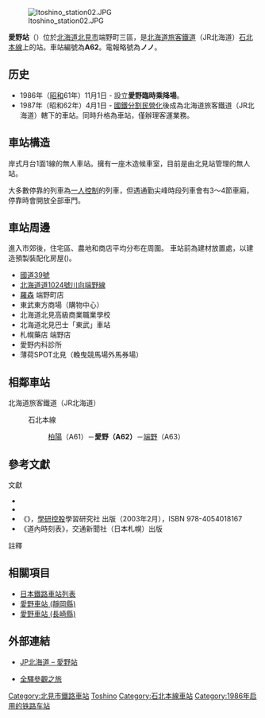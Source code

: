 {{noteTA
|T=zh-tw:愛野車站 (北海道);zh-hk:愛野站 (北海道);zh-cn:愛野站 (北海道);
|1=zh-tw:愛野車站 (北海道);zh-hk:愛野站 (北海道);zh-cn:愛野站 (北海道);}}
{{日本車站資訊
|公司色 = #2cb431
|文字色 = 
|站名 = 愛野站
|圖片 = Itoshino_station01.JPG
|pxl = 
|圖片說明 = 愛野站（攝於2009年6月）
|日文原名 = 愛し野
|平假名 = いとしの
|羅馬拼音 =  Itoshino
|副站名 = 
|所屬公司 = [[File:JR_logo_(hokkaido).svg|23px]][[北海道旅客鐵道|北海道旅客鐵道]]（JR北海道）
|所屬路線 = {{color|#f7931d|■}}[[石北本線|石北本線]]
|前一站 = A61 [[柏陽站|柏陽]]
|前一站距離 = 2.2
|後一站距離 = 1.4
|後一站 =  [[端野站|端野]] A63
|距離 = 185.9
|起點站 = [[新旭川站|新旭川]]
|電報略號 = ノノ
|車站編號 = {{車站編號c|orange|A62}}
|停站路線數 = 
|所在地 = [[北海道|北海道]][[北見市|北見市]]端野町三區
|車站構造 = 地面站
|月台配置 = 1面1線
|啟用年月日 = 1986年（[[昭和|昭和]]61年）11月1日
|廢站年月日 = 
|乘客人數 = 703
|上下車人次 = 
|統計年度 = 
|轉車 = 
|備註 = 無人車站
|全寬備註 = 
}}

[[Image:Itoshino_station02.JPG|thumb]]

'''愛野站'''（{{jpn|j=愛し野駅|hg=いとしのえき|rm=Itoshino eki|f=y}}）位於[[北海道|北海道]][[北見市|北見市]]端野町三區，是[[北海道旅客鐵道|北海道旅客鐵道]]（JR北海道）[[石北本線|石北本線]]上的站。車站編號為'''A62'''。電報略號為'''ノノ'''。

== 历史 ==
* 1986年（[[昭和|昭和]]61年）11月1日 - 設立'''愛野臨時乘降場'''。
* 1987年（昭和62年）4月1日 - [[國鐵分割民營化|國鐵分割民營化]]後成為北海道旅客鐵道（JR北海道）轄下的車站。同時升格為車站，僅辦理客運業務。

== 車站構造 ==
岸式月台1面1線的無人車站。擁有一座木造候車室，目前是由北見站管理的無人站。

大多數停靠的列車為[[一人控制|一人控制]]的列車，但遇通勤尖峰時段列車會有3〜4節車廂，停靠時會開放全部車門。

== 車站周邊 ==
進入市郊後，住宅區、農地和商店平均分布在周圍。
車站前為建材放置處，以建造預製裝配化房屋({{lang|ja|プレハブ小屋}})。
* [[國道39號|國道39號]]
* [[北海道道1024號川向端野線|北海道道1024號川向端野線]]
* [[羅森　(便利店)|羅森]] 端野町店
* 東武東方商場（購物中心）
* 北海道北見高級商業職業學校
* 北海道北見巴士「東武」車站
* 札幌藥店 端野店
* 愛野内科診所
* 薄荷SPOT北見（輓曳競馬場外馬券場）

== 相鄰車站 ==
; 北海道旅客鐵道（JR北海道）
: {{color|#f7931d|■}}石北本線
:: [[柏陽站|柏陽]]（A61）－'''愛野（A62）'''－[[端野站|端野]]（A63）

==參考文獻==
;文獻
*{{clref|今尾惠介|2008|ref= {{cite isbn|9784107900197|ref=harv|noedit}}}}
*{{clref|本久公洋|2008|ref= {{cite isbn|9784894534643|ref=harv|noedit}}}}
* 《{{lang|ja|JR全線・全駅舎 東日本編}}》，[[學研控股|學研控股]]學習研究社 出版（2003年2月），ISBN 978-4054018167
* 《道內時刻表》，交通新聞社（日本札幌）出版

;註釋
<references/>

==相關項目==
* [[日本鐵路車站列表|日本鐵路車站列表]]
* [[愛野車站_(靜岡縣)|愛野車站 (靜岡縣)]]
* [[愛野車站_(長崎縣)|愛野車站 (長崎縣)]]

== 外部連結 ==
* {{ja}}[http://www.jrhokkaido.co.jp/network/station/station.html#4543 JP北海道 – 愛野站] {{Wayback|url=http://www.jrhokkaido.co.jp/network/station/station.html#4543 |date=20190202042725 }}
* {{ja}}[http://www.tsuchibuta.com/jr-hokkaido/sekihokuline/34itoshino/34itoshino.htm 全驛參觀之旅] {{Wayback|url=http://www.tsuchibuta.com/jr-hokkaido/sekihokuline/34itoshino/34itoshino.htm |date=20120623011718 }}

{{石北本線}}

{{Commonscat|Itoshino Station}}
{{DEFAULTSORT:Itoshino}}
[[Category:北見市鐵路車站|Category:北見市鐵路車站]]
[[Category:日本鐵路車站_I|Toshino]]
[[Category:石北本線車站|Category:石北本線車站]]
[[Category:1986年启用的铁路车站|Category:1986年启用的铁路车站]]